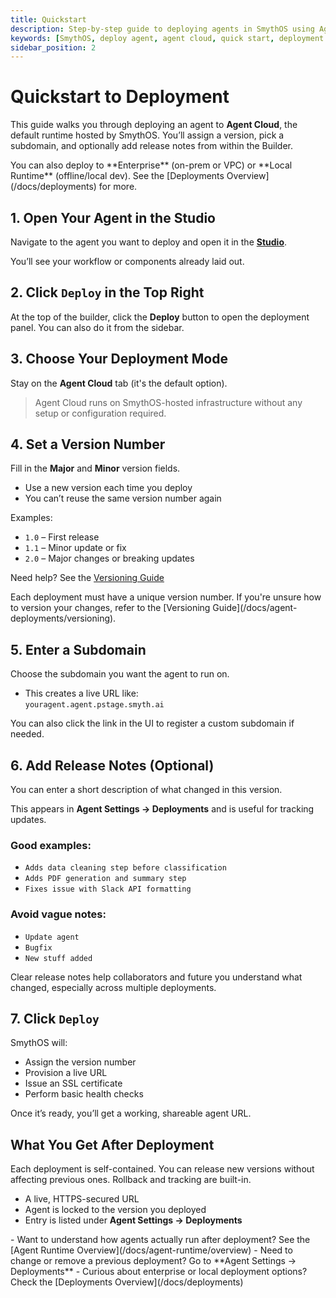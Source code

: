 ```yaml
---
title: Quickstart
description: Step-by-step guide to deploying agents in SmythOS using Agent Cloud, including versioning, subdomains, and optional release notes.
keywords: [SmythOS, deploy agent, agent cloud, quick start, deployment guide, versioning, subdomain, live agent]
sidebar_position: 2
---
```


# Quickstart to Deployment


This guide walks you through deploying an agent to **Agent Cloud**, the default runtime hosted by SmythOS. You’ll assign a version, pick a subdomain, and optionally add release notes from within the Builder.

<InfoCallout title="Looking for other deployment options?"> 
You can also deploy to **Enterprise** (on-prem or VPC) or **Local Runtime** (offline/local dev). See the [Deployments Overview](/docs/deployments) for more.
</InfoCallout>
<Spacer size="md" />

## 1. Open Your Agent in the Studio

Navigate to the agent you want to deploy and open it in the [**Studio**](/docs/agent-studio/overview).

You’ll see your workflow or components already laid out.

<Spacer size="md" />

## 2. Click `Deploy` in the Top Right

At the top of the builder, click the **Deploy** button to open the deployment panel. You can also do it from the sidebar.

<Spacer size="md" />

## 3. Choose Your Deployment Mode

Stay on the **Agent Cloud** tab (it's the default option).

> Agent Cloud runs on SmythOS-hosted infrastructure without any setup or configuration required.

<Spacer size="md" />

## 4. Set a Version Number

Fill in the **Major** and **Minor** version fields.

- Use a new version each time you deploy
- You can’t reuse the same version number again

Examples:
- `1.0` – First release
- `1.1` – Minor update or fix
- `2.0` – Major changes or breaking updates

Need help? See the [Versioning Guide](/docs/agent-deployments/versioning)

<WarningCallout title="Versioning Rules">
Each deployment must have a unique version number. If you're unsure how to version your changes, refer to the [Versioning Guide](/docs/agent-deployments/versioning).
</WarningCallout>

<Spacer size="md" />

## 5. Enter a Subdomain

Choose the subdomain you want the agent to run on.

- This creates a live URL like:  
  `youragent.agent.pstage.smyth.ai`

You can also click the link in the UI to register a custom subdomain if needed.

<Spacer size="md" />

## 6. Add Release Notes (Optional)

You can enter a short description of what changed in this version.

This appears in **Agent Settings → Deployments** and is useful for tracking updates.

### Good examples:
- `Adds data cleaning step before classification`
- `Adds PDF generation and summary step`
- `Fixes issue with Slack API formatting`

### Avoid vague notes:
- `Update agent`
- `Bugfix`
- `New stuff added`

<InfoCallout title="Why Release Notes Matter">
Clear release notes help collaborators and future you understand what changed, especially across multiple deployments.
</InfoCallout>

<Spacer size="md" />

## 7. Click `Deploy`

SmythOS will:

- Assign the version number
- Provision a live URL
- Issue an SSL certificate
- Perform basic health checks

Once it’s ready, you’ll get a working, shareable agent URL.

<Spacer size="md" />

## What You Get After Deployment
<TipCallout title="Deployments Are Versioned">
Each deployment is self-contained. You can release new versions without affecting previous ones. Rollback and tracking are built-in.
</TipCallout>

- A live, HTTPS-secured URL  
- Agent is locked to the version you deployed  
- Entry is listed under **Agent Settings → Deployments**


<Spacer size="md" />

<InfoCallout title="What’s Next?">
- Want to understand how agents actually run after deployment? See the [Agent Runtime Overview](/docs/agent-runtime/overview)  
- Need to change or remove a previous deployment? Go to **Agent Settings → Deployments**  
- Curious about enterprise or local deployment options? Check the [Deployments Overview](/docs/deployments)
</InfoCallout>
